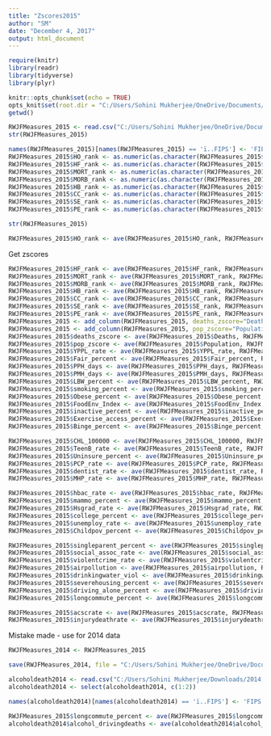 ```yaml
---
title: "Zscores2015"
author: "SM"
date: "December 4, 2017"
output: html_document
---
```


```r
require(knitr)
library(readr)
library(tidyverse)
library(plyr)
```

```r
knitr::opts_chunk$set(echo = TRUE)
opts_knit$set(root.dir = "C:/Users/Sohini Mukherjee/OneDrive/Documents/Harvard University/Academic/Fall 2017/BST 260 - Data Science I/Homework/ds-proj_pull")
getwd()
```

```r
RWJFMeasures_2015 <- read.csv("C:/Users/Sohini Mukherjee/OneDrive/Documents/Harvard University/Academic/Fall 2017/BST 260 - Data Science I/Final Project/RWJF/zscores/IV_2014_healthrank.csv")
str(RWJFMeasures_2015)
```

```r
names(RWJFMeasures_2015)[names(RWJFMeasures_2015) == 'ï..FIPS'] <- 'FIPS'
RWJFMeasures_2015$HO_rank <- as.numeric(as.character(RWJFMeasures_2015$HO_rank))
RWJFMeasures_2015$HF_rank <- as.numeric(as.character(RWJFMeasures_2015$HF_rank))
RWJFMeasures_2015$MORT_rank <- as.numeric(as.character(RWJFMeasures_2015$MORT_rank))
RWJFMeasures_2015$MORB_rank <- as.numeric(as.character(RWJFMeasures_2015$MORB_rank))
RWJFMeasures_2015$HB_rank <- as.numeric(as.character(RWJFMeasures_2015$HB_rank))
RWJFMeasures_2015$CC_rank <- as.numeric(as.character(RWJFMeasures_2015$CC_rank))
RWJFMeasures_2015$SE_rank <- as.numeric(as.character(RWJFMeasures_2015$SE_rank))
RWJFMeasures_2015$PE_rank <- as.numeric(as.character(RWJFMeasures_2015$PE_rank))
```


```r
str(RWJFMeasures_2015)
```

```r
RWJFMeasures_2015$HO_rank <- ave(RWJFMeasures_2015$HO_rank, RWJFMeasures_2015$State, FUN=scale)

```

Get zscores
```r
RWJFMeasures_2015$HF_rank <- ave(RWJFMeasures_2015$HF_rank, RWJFMeasures_2015$State, FUN=scale)
RWJFMeasures_2015$MORT_rank <- ave(RWJFMeasures_2015$MORT_rank, RWJFMeasures_2015$State, FUN=scale)
RWJFMeasures_2015$MORB_rank <- ave(RWJFMeasures_2015$MORB_rank, RWJFMeasures_2015$State, FUN=scale)
RWJFMeasures_2015$HB_rank <- ave(RWJFMeasures_2015$HB_rank, RWJFMeasures_2015$State, FUN=scale)
RWJFMeasures_2015$CC_rank <- ave(RWJFMeasures_2015$CC_rank, RWJFMeasures_2015$State, FUN=scale)
RWJFMeasures_2015$SE_rank <- ave(RWJFMeasures_2015$SE_rank, RWJFMeasures_2015$State, FUN=scale)
RWJFMeasures_2015$PE_rank <- ave(RWJFMeasures_2015$PE_rank, RWJFMeasures_2015$State, FUN=scale)
RWJFMeasures_2015 <- add_column(RWJFMeasures_2015, deaths_zscore="Deaths", .after = "Deaths")
RWJFMeasures_2015 <- add_column(RWJFMeasures_2015, pop_zscore="Population", .after = "Population")
RWJFMeasures_2015$deaths_zscore <- ave(RWJFMeasures_2015$Deaths, RWJFMeasures_2015$State, FUN=scale)
RWJFMeasures_2015$pop_zscore <- ave(RWJFMeasures_2015$Population, RWJFMeasures_2015$State, FUN=scale)
RWJFMeasures_2015$YPPL_rate <- ave(RWJFMeasures_2015$YPPL_rate, RWJFMeasures_2015$State, FUN=scale)
RWJFMeasures_2015$Fair_percent <- ave(RWJFMeasures_2015$Fair_percent, RWJFMeasures_2015$State, FUN=scale)
RWJFMeasures_2015$PPH_days <- ave(RWJFMeasures_2015$PPH_days, RWJFMeasures_2015$State, FUN=scale)
RWJFMeasures_2015$PMH_days <- ave(RWJFMeasures_2015$PMH_days, RWJFMeasures_2015$State, FUN=scale)
RWJFMeasures_2015$LBW_percent <- ave(RWJFMeasures_2015$LBW_percent, RWJFMeasures_2015$State, FUN=scale)
RWJFMeasures_2015$smoking_percent <- ave(RWJFMeasures_2015$smoking_percent, RWJFMeasures_2015$State, FUN=scale)
RWJFMeasures_2015$Obese_percent <- ave(RWJFMeasures_2015$Obese_percent, RWJFMeasures_2015$State, FUN=scale)
RWJFMeasures_2015$FoodEnv_Index <- ave(RWJFMeasures_2015$FoodEnv_Index, RWJFMeasures_2015$State, FUN=scale)
RWJFMeasures_2015$inactive_percent <- ave(RWJFMeasures_2015$inactive_percent, RWJFMeasures_2015$State, FUN=scale)
RWJFMeasures_2015$Exercise_access_percent <- ave(RWJFMeasures_2015$Exercise_access_percent, RWJFMeasures_2015$State, FUN=scale)
RWJFMeasures_2015$Binge_percent <- ave(RWJFMeasures_2015$Binge_percent, RWJFMeasures_2015$State, FUN=scale)
```

```r
RWJFMeasures_2015$CHL_100000 <- ave(RWJFMeasures_2015$CHL_100000, RWJFMeasures_2015$State, FUN=scale)
RWJFMeasures_2015$TeenB_rate <- ave(RWJFMeasures_2015$TeenB_rate, RWJFMeasures_2015$State, FUN=scale)
RWJFMeasures_2015$Uninsure_percent <- ave(RWJFMeasures_2015$Uninsure_percent, RWJFMeasures_2015$State, FUN=scale)
RWJFMeasures_2015$PCP_rate <- ave(RWJFMeasures_2015$PCP_rate, RWJFMeasures_2015$State, FUN=scale)
RWJFMeasures_2015$dentist_rate <- ave(RWJFMeasures_2015$dentist_rate, RWJFMeasures_2015$State, FUN=scale)
RWJFMeasures_2015$MHP_rate <- ave(RWJFMeasures_2015$MHP_rate, RWJFMeasures_2015$State, FUN=scale)

RWJFMeasures_2015$hbac_rate <- ave(RWJFMeasures_2015$hbac_rate, RWJFMeasures_2015$State, FUN=scale)
RWJFMeasures_2015$mammo_percent <- ave(RWJFMeasures_2015$mammo_percent, RWJFMeasures_2015$State, FUN=scale)
RWJFMeasures_2015$Hsgrad_rate <- ave(RWJFMeasures_2015$Hsgrad_rate, RWJFMeasures_2015$State, FUN=scale)
RWJFMeasures_2015$college_percent <- ave(RWJFMeasures_2015$college_percent, RWJFMeasures_2015$State, FUN=scale)
RWJFMeasures_2015$unemploy_rate <- ave(RWJFMeasures_2015$unemploy_rate, RWJFMeasures_2015$State, FUN=scale)
RWJFMeasures_2015$Childpov_percent <- ave(RWJFMeasures_2015$Childpov_percent, RWJFMeasures_2015$State, FUN=scale)

RWJFMeasures_2015$singleparent_percent <- ave(RWJFMeasures_2015$singleparent_percent, RWJFMeasures_2015$State, FUN=scale)
RWJFMeasures_2015$social_assoc_rate <- ave(RWJFMeasures_2015$social_assoc_rate, RWJFMeasures_2015$State, FUN=scale)
RWJFMeasures_2015$violentcrime_rate <- ave(RWJFMeasures_2015$violentcrime_rate, RWJFMeasures_2015$State, FUN=scale)
RWJFMeasures_2015$airpollution <- ave(RWJFMeasures_2015$airpollution, RWJFMeasures_2015$State, FUN=scale)
RWJFMeasures_2015$drinkingwater_viol <- ave(RWJFMeasures_2015$drinkingwater_viol, RWJFMeasures_2015$State, FUN=scale)
RWJFMeasures_2015$severehousing_percent <- ave(RWJFMeasures_2015$severehousing_percent, RWJFMeasures_2015$State, FUN=scale)
RWJFMeasures_2015$driving_alone_percent <- ave(RWJFMeasures_2015$driving_alone_percent, RWJFMeasures_2015$State, FUN=scale)
RWJFMeasures_2015$longcommute_percent <- ave(RWJFMeasures_2015$longcommute_percent, RWJFMeasures_2015$State, FUN=scale)
```


```r
RWJFMeasures_2015$acscrate <- ave(RWJFMeasures_2015$acscrate, RWJFMeasures_2015$State, FUN=scale)
RWJFMeasures_2015$injurydeathrate <- ave(RWJFMeasures_2015$injurydeathrate, RWJFMeasures_2015$State, FUN=scale)
```


Mistake made - use for 2014 data
```r
RWJFMeasures_2014 <- RWJFMeasures_2015
```




```r
save(RWJFMeasures_2014, file = "C:/Users/Sohini Mukherjee/OneDrive/Documents/Harvard University/Academic/Fall 2017/BST 260 - Data Science I/Homework/ds-proj_pull/Measures_2014_Z-scores.Rda")
```


```r
alcoholdeath2014 <- read.csv("C:/Users/Sohini Mukherjee/Downloads/2014 alcoholdeaths.csv")
alcoholdeath2014 <- select(alcoholdeath2014, c(1:2))
```

```r
names(alcoholdeath2014)[names(alcoholdeath2014) == 'ï..FIPS'] <- 'FIPS'
```

```r
RWJFMeasures_2015$longcommute_percent <- ave(RWJFMeasures_2015$longcommute_percent, RWJFMeasures_2015$State, FUN=scale)
alcoholdeath2014$alcohol_drivingdeaths <- ave(alcoholdeath2014$alcohol_drivingdeaths, )
```

